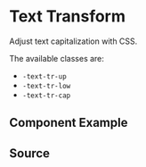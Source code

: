 

# Text Transform

Adjust text capitalization with CSS.

The available classes are:

-   `-text-tr-up`
-   `-text-tr-low`
-   `-text-tr-cap`

## Component Example

<Canvas of={TextTransformStories.Default} />

## Source

<Source of={TextTransformStories.Default} />
